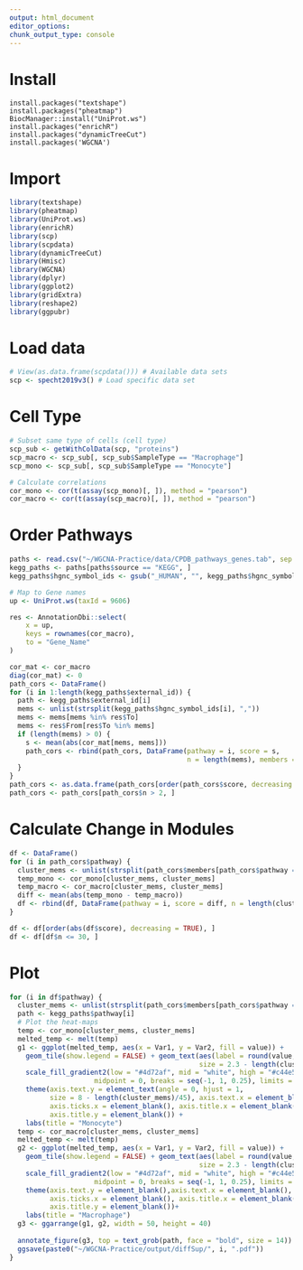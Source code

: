 ```yaml
---
output: html_document
editor_options: 
chunk_output_type: console
---
```


# Install

```r.
install.packages("textshape")
install.packages("pheatmap")
BiocManager::install("UniProt.ws")
install.packages("enrichR")
install.packages("dynamicTreeCut")
install.packages('WGCNA')
```

# Import

```r
library(textshape)
library(pheatmap)
library(UniProt.ws)
library(enrichR)
library(scp)
library(scpdata)
library(dynamicTreeCut)
library(Hmisc)
library(WGCNA)
library(dplyr)
library(ggplot2)
library(gridExtra)
library(reshape2)
library(ggpubr)
```

# Load data

```r
# View(as.data.frame(scpdata())) # Available data sets
scp <- specht2019v3() # Load specific data set
```

# Cell Type

```r
# Subset same type of cells (cell type)
scp_sub <- getWithColData(scp, "proteins")
scp_macro <- scp_sub[, scp_sub$SampleType == "Macrophage"]
scp_mono <- scp_sub[, scp_sub$SampleType == "Monocyte"]

# Calculate correlations
cor_mono <- cor(t(assay(scp_mono)[, ]), method = "pearson")
cor_macro <- cor(t(assay(scp_macro)[, ]), method = "pearson")
```

# Order Pathways

```r
paths <- read.csv("~/WGCNA-Practice/data/CPDB_pathways_genes.tab", sep = "\t")
kegg_paths <- paths[paths$source == "KEGG", ]
kegg_paths$hgnc_symbol_ids <- gsub("_HUMAN", "", kegg_paths$hgnc_symbol_ids)

# Map to Gene names
up <- UniProt.ws(taxId = 9606)

res <- AnnotationDbi::select(
    x = up,
    keys = rownames(cor_macro),
    to = "Gene_Name"
)

cor_mat <- cor_macro
diag(cor_mat) <- 0
path_cors <- DataFrame()
for (i in 1:length(kegg_paths$external_id)) {
  path <- kegg_paths$external_id[i]
  mems <- unlist(strsplit(kegg_paths$hgnc_symbol_ids[i], ","))
  mems <- mems[mems %in% res$To]
  mems <- res$From[res$To %in% mems]
  if (length(mems) > 0) {
    s <- mean(abs(cor_mat[mems, mems]))
    path_cors <- rbind(path_cors, DataFrame(pathway = i, score = s,
                                            n = length(mems), members = paste(mems, collapse = ",")))
  } 
}
path_cors <- as.data.frame(path_cors[order(path_cors$score, decreasing = TRUE), ])
path_cors <- path_cors[path_cors$n > 2, ]
```

# Calculate Change in Modules

```r
df <- DataFrame()
for (i in path_cors$pathway) {
  cluster_mems <- unlist(strsplit(path_cors$members[path_cors$pathway == i], ","))
  temp_mono <- cor_mono[cluster_mems, cluster_mems]
  temp_macro <- cor_macro[cluster_mems, cluster_mems]
  diff <- mean(abs(temp_mono - temp_macro))
  df <- rbind(df, DataFrame(pathway = i, score = diff, n = length(cluster_mems)))
}

df <- df[order(abs(df$score), decreasing = TRUE), ]
df <- df[df$n <= 30, ]
```

# Plot

```r
for (i in df$pathway) {
  cluster_mems <- unlist(strsplit(path_cors$members[path_cors$pathway == i], ","))
  path <- kegg_paths$pathway[i]
  # Plot the heat-maps
  temp <- cor_mono[cluster_mems, cluster_mems]
  melted_temp <- melt(temp)
  g1 <- ggplot(melted_temp, aes(x = Var1, y = Var2, fill = value)) + 
    geom_tile(show.legend = FALSE) + geom_text(aes(label = round(value, 2)),
                                               size = 2.3 - length(cluster_mems)/45) +
    scale_fill_gradient2(low = "#4d72af", mid = "white", high = "#c44e53",
                     midpoint = 0, breaks = seq(-1, 1, 0.25), limits = c(-1, 1)) + 
    theme(axis.text.y = element_text(angle = 0, hjust = 1, 
          size = 8 - length(cluster_mems)/45), axis.text.x = element_blank(),
          axis.ticks.x = element_blank(), axis.title.x = element_blank(), 
          axis.title.y = element_blank()) +
    labs(title = "Monocyte")
  temp <- cor_macro[cluster_mems, cluster_mems]
  melted_temp <- melt(temp)
  g2 <- ggplot(melted_temp, aes(x = Var1, y = Var2, fill = value)) + 
    geom_tile(show.legend = FALSE) + geom_text(aes(label = round(value, 2)),
                                               size = 2.3 - length(cluster_mems)/45) +
    scale_fill_gradient2(low = "#4d72af", mid = "white", high = "#c44e53",
                     midpoint = 0, breaks = seq(-1, 1, 0.25), limits = c(-1, 1)) + 
    theme(axis.text.y = element_blank(),axis.text.x = element_blank(), 
          axis.ticks.x = element_blank(), axis.title.x = element_blank(), 
          axis.title.y = element_blank())+
    labs(title = "Macrophage")
  g3 <- ggarrange(g1, g2, width = 50, height = 40) 
    
  annotate_figure(g3, top = text_grob(path, face = "bold", size = 14))
  ggsave(paste0("~/WGCNA-Practice/output/diffSup/", i, ".pdf"))
}
```
